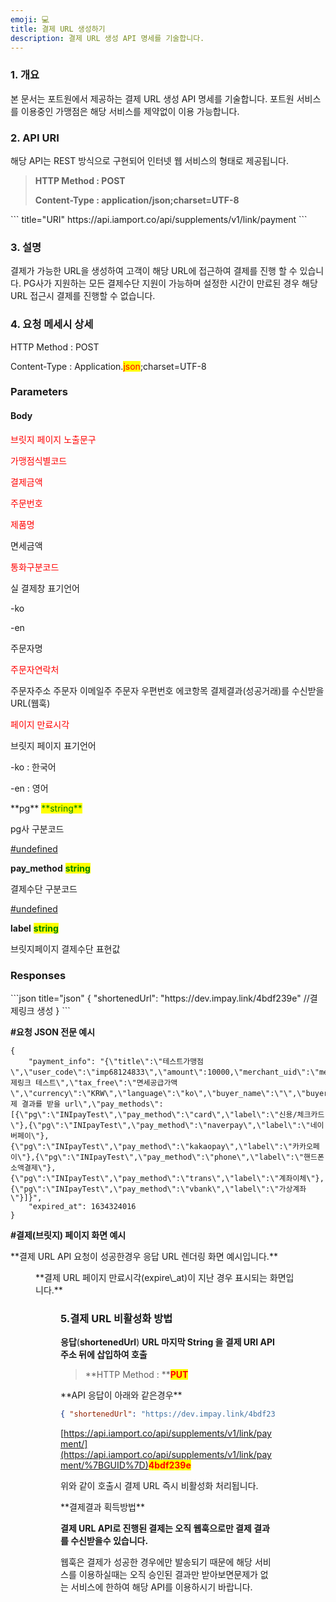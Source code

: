 ```yaml
---
emoji: 💻
title: 결제 URL 생성하기
description: 결제 URL 생성 API 명세를 기술합니다.
---
```




### 1. 개요

본 문서는 포트원에서 제공하는 결제 URL 생성 API 명세를 기술합니다. 포트원 서비스를 이용중인 가맹점은 해당 서비스를 제약없이 이용 가능합니다.

### 2. API URI

해당 API는 REST 방식으로 구현되어 인터넷 웹 서비스의 형태로 제공됩니다.

> **HTTP Method : POST**
>
> **Content-Type : application/json;charset=UTF-8**

<Tabs>
<Tab title="운영">
``` title="URI"
https://api.iamport.co/api/supplements/v1/link/payment
```

</Tab>
</Tabs>

### 3. 설명

결제가 가능한 URL을 생성하여 고객이 해당 URL에 접근하여 결제를 진행 할 수 있습니다. PG사가 지원하는 모든 결제수단 지원이 가능하며 설정한 시간이 만료된 경우 해당 URL 접근시 결제를 진행할 수 없습니다.

### 4. 요청 메세시 상세

<Swagger method="post" path="/payment" baseUrl="https://api.iamport.co/api/supplements/v1/link" summary="결제URL을 생성합니다.">
<SwaggerDescription>
HTTP Method : POST

Content-Type : Application.<mark style="color:red;">json</mark>;charset=UTF-8

</SwaggerDescription>

### Parameters

#### Body

<SwaggerParameter name="title" type="String" required="true">
<mark style="color:red;">

브릿지 페이지 노출문구

</mark>

</SwaggerParameter>
<SwaggerParameter name="user_code" type="String" required="true">
<mark style="color:red;">

가맹점식별코드

</mark>

</SwaggerParameter>
<SwaggerParameter name="amount" type="integer" required="true">
<mark style="color:red;">

결제금액

</mark>

</SwaggerParameter>
<SwaggerParameter name="merchant_uid" type="String" required="true">
<mark style="color:red;">

주문번호

</mark>

</SwaggerParameter>
<SwaggerParameter name="name" type="String" required="true">
<mark style="color:red;">

제품명

</mark>

</SwaggerParameter>
<SwaggerParameter name="tax_free" type="integer" required="false">
면세금액

</SwaggerParameter>
<SwaggerParameter name="currency" type="String" required="true">
<mark style="color:red;">

통화구분코드

</mark>

</SwaggerParameter>
<SwaggerParameter name="language" type="String" required="false">
실 결제창 표기언어

\-ko

\-en

</SwaggerParameter>
<SwaggerParameter name="buyer_name" type="String" required="false">
주문자명

</SwaggerParameter>
<SwaggerParameter name="buyer_tel" type="String" required="true">
<mark style="color:red;">

주문자연락처

</mark>

</SwaggerParameter>
<SwaggerParameter name="buyer_addr" type="String" required="false">
주문자주소

</SwaggerParameter>
<SwaggerParameter name="buyer_email" type="String" required="false">
주문자 이메일주

</SwaggerParameter>
<SwaggerParameter name="buyer_postcode" type="String" required="false">
주문자 우편번호

</SwaggerParameter>
<SwaggerParameter name="custom_data" type="Object" required="false">
에코항목

</SwaggerParameter>
<SwaggerParameter name="notice_url" type="String" required="false">
결제결과(성공거래)를 수신받을 URL(웹훅)

</SwaggerParameter>
<SwaggerParameter name="expire_at" type="String" required="true">
<mark style="color:red;">

페이지 만료시각

</mark>

</SwaggerParameter>
<SwaggerParameter name="display_language" type="String" required="false">
브릿지 페이지 표기언어

\-ko : 한국어

\-en : 영어

</SwaggerParameter>
<SwaggerParameter name="pay_methods" type="Object" required="true">
**pg** <mark style="color:green;">**string**</mark>

pg사 구분코드

[#undefined](../sdk/javascript-sdk/payrq#undefined "mention")

**pay_method** <mark style="color:green;">**string**</mark>

결제수단 구분코드

[#undefined](../sdk/javascript-sdk/payrq#undefined "mention")

**label** <mark style="color:green;">**string**</mark>

브릿지페이지 결제수단 표현값

</SwaggerParameter>

### Responses

<SwaggerResponse status="200: OK" description="성공">
```json title="json"
{
    "shortenedUrl": "https://dev.impay.link/4bdf239e"  //결제링크 생성 
}
```

</SwaggerResponse>

</Swagger>

**#요청 JSON 전문 예시**

```title="json"
{
    "payment_info": "{\"title\":\"테스트가맹점\",\"user_code\":\"imp68124833\",\"amount\":10000,\"merchant_uid\":\"merchant_1630665784552\",\"name\":\"결제링크 테스트\",\"tax_free\":\"면세공급가액\",\"currency\":\"KRW\",\"language\":\"ko\",\"buyer_name\":\"\",\"buyer_tel\":\"\",\"buyer_addr\":\"\",\"buyer_email\":\"\",\"buyer_postcode\":\"\",\"custom_data\":\"json_object\",\"notice_url\":\"결제 결과를 받을 url\",\"pay_methods\":[{\"pg\":\"INIpayTest\",\"pay_method\":\"card\",\"label\":\"신용/체크카드\"},{\"pg\":\"INIpayTest\",\"pay_method\":\"naverpay\",\"label\":\"네이버페이\"},{\"pg\":\"INIpayTest\",\"pay_method\":\"kakaopay\",\"label\":\"카카오페이\"},{\"pg\":\"INIpayTest\",\"pay_method\":\"phone\",\"label\":\"핸드폰 소액결제\"},{\"pg\":\"INIpayTest\",\"pay_method\":\"trans\",\"label\":\"계좌이체\"},{\"pg\":\"INIpayTest\",\"pay_method\":\"vbank\",\"label\":\"가상계좌\"}]}",
    "expired_at": 1634324016
}
```

**#결제(브릿지) 페이지 화면 예시**

<Tabs>
<Tab title="결제(브릿지) 페이지">
**결제 URL API 요청이 성공한경우 응답 URL 렌더링 화면 예시입니다.**

<Figure
  src="/gitbook-assets/ko/image (121).png"
  caption="결제 URL 페이지 화면"
/>

</Tab>

<Tab title=" 만료(브릿지) 화면">
**결제 URL 페이지 만료시각(expire\_at)이 지난 경우 표시되는 화면입니다.**

<Figure src="/gitbook-assets/ko/image (191).png" caption="결제 URL만료 화면" />

</Tab>
</Tabs>

### 5.결제 URL 비활성화 방법

**응답**(**shortenedUrl**) **URL 마지막 String 을 결제 URI API 주소 뒤에 삽입하여 호출**

> \*\*HTTP Method : \*\*<mark style="color:red;">**PUT**</mark>

<Hint style="success">
**API 응답이 아래와 같은경우**

```json
{ "shortenedUrl": "https://dev.impay.link/4bdf239e" }
```

[https://api.iamport.co/api/supplements/v1/link/payment/](https://api.iamport.co/api/supplements/v1/link/payment/%7BGUID%7D)<mark style="color:red;">**4bdf239e**</mark>

위와 같이 호출시 결제 URL 즉시 비활성화 처리됩니다.

</Hint>

<Hint style="danger">
**결제결과 획득방법**

**결제 URL API로 진행된 결제는 오직 웹훅으로만 결제 결과를 수신받을수 있습니다.**

웹훅은 결제가 성공한 경우에만 발송되기 때문에 해당 서비스를 이용하실때는 오직 승인된 결과만 받아보면문제가 없는 서비스에 한하여 해당 API를 이용하시기 바랍니다.

</Hint>
